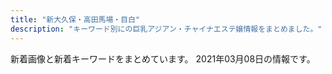 ```yaml
---
title: "新大久保・高田馬場・目白"
description: "キーワード別にの巨乳アジアン・チャイナエステ嬢情報をまとめました。"
---
```


新着画像と新着キーワードをまとめています。
2021年03月08日の情報です。

<DmmAffiliateIns />
<KeywordTable
  shops={
    [
    {
        "url": "https://est-hana.com/",
        "name": "\u82b1",
        "station": "JR\u5927\u4e45\u4fdd\u99c5\u5317\u53e3",
        "keywords": {
            "C": 39,
            "G": 1,
            "E": 3,
            "\u30c0\u30a4\u30ca\u30de\u30a4\u30c8": 1
        },
        "img_links": [
            "https://est-hana.com/img/girl/main/smain197153ce52e0264e81a8a42e5d3c84dd833e.jpg",
            "https://est-hana.com/img/girl/pickup/pickup20180526173711.jpg",
            "https://est-hana.com/img/girl/list/slist19053cc33bb85f739f63e84c2ae2c41c2eb.jpg",
            "https://est-hana.com/img/girl/list/slist193a69a1a063a3159e298d18b691542266d.jpg",
            "https://est-hana.com/img/material/topflashimg1.jpg",
            "https://est-hana.com/img/girl/thumb/smain19725e2ed7efe2de621955e09d12295a13ee.jpg",
            "https://est-hana.com/img/material/top_t3.png",
            "https://est-hana.com/img/material/systme_t1.png",
            "https://est-hana.com/img/girl/thumb/s180_1.jpg",
            "https://est-hana.com/img/girl/thumb/smain110138adcf1cf026681bfa9a408199a21890.jpg",
            "https://est-hana.com/img/material/top_t4.png",
            "https://est-hana.com/img/girl/list/s163_face.jpg",
            "https://est-hana.com/img/camp/camp20210301.png",
            "https://est-hana.com/img/girl/thumb/smain1871110bf62c88dcefca310cdc127f9b11f2.jpg",
            "https://est-hana.com/img/girl/list/slist18449673a0eecbfdaab27d1a016ce6f4281.jpg",
            "https://est-hana.com/img/girl/thumb/smain184149673a0eecbfdaab27d1a016ce6f4281.jpg",
            "https://est-hana.com/img/girl/list/s88_list.jpg",
            "https://est-hana.com/img/girl/list/sface189e9ae2d8752cd8b9474ebd62df9909f9b.jpg",
            "https://est-hana.com/img/girl/thumb/smain193281777917c863b2cd265723b9cb5a3c32.jpg",
            "https://est-hana.com/img/girl/list/s77_list.jpg",
            "https://est-hana.com/img/material/age.png",
            "https://est-hana.com/img/girl/thumb/s77_2.jpg",
            "https://est-hana.com/img/girl/list/slist187110f9d5212fd19d8b8410ec6bff294e6.jpg",
            "https://est-hana.com/img/material/sys_course2_rev2.png",
            "https://est-hana.com/img/girl/thumb/smain83165230fc40840a020ba3ed47600db4b4a.jpg",
            "https://est-hana.com/img/material/massap3.jpg",
            "https://est-hana.com/img/girl/thumb/smain1913da4fa2da2e801312734721e1a44d8e19.jpg",
            "https://est-hana.com/img/girl/list/slist189e9ae2d8752cd8b9474ebd62df9909f9b.jpg",
            "https://est-hana.com/img/material/staff_t1.png",
            "https://est-hana.com/img/girl/thumb/smain1931e3a7504f14e2050f14cb6782d72bb46c.jpg",
            "https://est-hana.com/img/girl/thumb/s86_1.jpg",
            "https://est-hana.com/img/girl/list/slist191ec56c0d5cc68365ea11e2e52a40272d8.jpg",
            "https://est-hana.com/img/girl/list/s86_list.jpg",
            "https://est-hana.com/img/material/gm4_rollout.png",
            "https://est-hana.com/img/girl/pickup/pickup20190118192153.jpg",
            "https://est-hana.com/img/material/massap1.jpg",
            "https://est-hana.com/img/girl/pickup/topgirl20140502225842.png",
            "https://est-hana.com/img/whatnew/20200304.jpg",
            "https://est-hana.com/img/girl/pickup/pickup20141227182613.jpeg",
            "https://est-hana.com/img/girl/list/sface190e7f2a11706f93c08ab1eb76c57c0a501.jpg",
            "https://est-hana.com/img/material/top_t2.png",
            "https://est-hana.com/img/material/photorenew4.jpg",
            "https://est-hana.com/img/girl/list/s163_list.jpg",
            "https://est-hana.com/img/girl/list/sface199a8b144d9cbd006fc9dffdf23ad77de07.jpg",
            "https://est-hana.com/img/material/gm3_rollout.png",
            "https://est-hana.com/img/girl/pickup/pickup20181218104555.jpg",
            "https://est-hana.com/img/girl/list/s180_face.jpg",
            "https://est-hana.com/img/girl/list/slist19753ce52e0264e81a8a42e5d3c84dd833e.jpg",
            "https://est-hana.com/img/girl/pickup/topgirl20180908131653.png",
            "https://est-hana.com/img/girl/thumb/s173_1.jpg",
            "https://est-hana.com/img/girl/main/s173_1.jpg",
            "https://est-hana.com/img/girl/main/smain83165230fc40840a020ba3ed47600db4b4a.jpg",
            "https://est-hana.com/img/girl/thumb/smain18725b09cd881b1f036f9f4970616c10b474.jpg",
            "https://est-hana.com/img/material/staff_t1rev1.png",
            "https://est-hana.com/img/girl/thumb/smain1912da4fa2da2e801312734721e1a44d8e19.jpg",
            "https://est-hana.com/img/material/massap2.jpg",
            "https://est-hana.com/img/girl/pickup/pickup20190528135649.jpg",
            "https://est-hana.com/img/girl/thumb/smain184249673a0eecbfdaab27d1a016ce6f4281.jpg",
            "https://est-hana.com/img/material/photorenew3.jpg",
            "https://est-hana.com/img/material/gm5_rollout.png",
            "https://est-hana.com/img/material/gm1_rollout.png",
            "https://est-hana.com/img/material/sys_course1_rev2.png",
            "https://est-hana.com/img/girl/pickup/pickup20190227121102.jpg",
            "https://est-hana.com/img/material/top_t6.png",
            "https://est-hana.com/img/girl/list/s77_face.jpg",
            "https://est-hana.com/img/material/detailwaku.png",
            "https://est-hana.com/img/material/photorenew2rev1.jpg",
            "https://est-hana.com/img/girl/list/slist199a8b144d9cbd006fc9dffdf23ad77de07.jpg",
            "https://est-hana.com/img/material/massap4.jpg",
            "https://est-hana.com/img/girl/main/smain110138adcf1cf026681bfa9a408199a21890.jpg",
            "https://est-hana.com/img/girl/thumb/smain1891e9ae2d8752cd8b9474ebd62df9909f9b.jpg",
            "https://est-hana.com/img/girl/main/s86_1.jpg",
            "https://est-hana.com/img/girl/pickup/pickup20191208191053.jpg",
            "https://est-hana.com/img/material/line1.png",
            "https://est-hana.com/img/material/gm2_rollout.png",
            "https://est-hana.com/img/girl/thumb/smain83265230fc40840a020ba3ed47600db4b4a.jpg",
            "https://est-hana.com/img/material/infopanel.png",
            "https://est-hana.com/img/material/staffdetail_t1.png",
            "https://est-hana.com/img/girl/main/smain1911ec56c0d5cc68365ea11e2e52a40272d8.jpg",
            "https://est-hana.com/img/material/day.png",
            "https://est-hana.com/img/girl/pickup/pickup20190121202926.jpg",
            "https://est-hana.com/img/girl/list/sface19753ce52e0264e81a8a42e5d3c84dd833e.jpg",
            "https://est-hana.com/img/material/click_tel_btn.png",
            "https://est-hana.com/img/material/massap6.jpg",
            "https://est-hana.com/img/material/systme_t2.png",
            "https://est-hana.com/img/whatnew/20200401min60.jpg",
            "https://est-hana.com/img/girl/list/sface193e3a7504f14e2050f14cb6782d72bb46c.jpg",
            "https://est-hana.com/img/material/massa_t1.png",
            "https://est-hana.com/img/girl/main/smain1871110bf62c88dcefca310cdc127f9b11f2.jpg",
            "https://est-hana.com/img/girl/main/smain1891e9ae2d8752cd8b9474ebd62df9909f9b.jpg",
            "https://est-hana.com/img/girl/list/sface201dc74ab8dea78d771771d5fda7bccc989.jpg",
            "https://est-hana.com/img/girl/pickup/topgirl20190528141109.png",
            "https://est-hana.com/img/material/returnbtn.png",
            "https://est-hana.com/img/material/massap5.jpg",
            "https://est-hana.com/img/material/sframe2014.png",
            "https://est-hana.com/img/material/photorenew5.jpg",
            "https://est-hana.com/img/material/top_twitter.png",
            "https://est-hana.com/img/girl/list/s88_face.jpg",
            "https://est-hana.com/img/girl/list/s180_list.jpg",
            "https://est-hana.com/img/material/sys_etc.png",
            "https://est-hana.com/img/whatnew/20200401_mask.jpg",
            "https://est-hana.com/img/girl/pickup/topgirl20161016054301.png",
            "https://est-hana.com/img/girl/pickup/pickup20180830201105.jpg",
            "https://est-hana.com/img/girl/list/sface110404ef9fc79e2a0a04d64b621c22a0c77.jpg",
            "https://est-hana.com/img/girl/thumb/smain1102404ef9fc79e2a0a04d64b621c22a0c77.jpg",
            "https://est-hana.com/img/material/d8.png",
            "https://est-hana.com/img/girl/list/slist110d5ce8a5906e2cdaf90af47c9395e0dff.jpg",
            "https://est-hana.com/img/girl/thumb/smain1911ec56c0d5cc68365ea11e2e52a40272d8.jpg",
            "https://est-hana.com/img/girl/pickup/topgirl20180308214256.png",
            "https://est-hana.com/img/material/m3.png",
            "https://est-hana.com/img/material/accsess_station.png",
            "https://est-hana.com/img/girl/list/s75_list.jpg",
            "https://est-hana.com/img/girl/thumb/s77_1.jpg",
            "https://est-hana.com/img/girl/main/smain184149673a0eecbfdaab27d1a016ce6f4281.jpg",
            "https://est-hana.com/img/girl/list/slist2012ba9beda1a19f1ba57dcc87485d57321.jpg",
            "https://est-hana.com/img/girl/main/smain1931e3a7504f14e2050f14cb6782d72bb46c.jpg",
            "https://est-hana.com/img/girl/pickup/topgirl20140510202547.png",
            "https://est-hana.com/img/material/hosi5.png",
            "https://est-hana.com/img/material/sys_option.png",
            "https://est-hana.com/img/girl/pickup/pickup20190118192257.jpg",
            "https://est-hana.com/img/girl/main/s75_1.jpg",
            "https://est-hana.com/img/girl/list/sface187386757ea62d773ca58e2457fc23b8e13.jpg",
            "https://est-hana.com/img/girl/main/s180_1.jpg",
            "https://est-hana.com/img/material/sys_course3_rev1.png",
            "https://est-hana.com/img/material/gm6_rollout.png",
            "https://est-hana.com/img/girl/list/s139_list.jpg",
            "https://est-hana.com/img/material/massap7.jpg",
            "https://est-hana.com/img/material/month.png",
            "https://est-hana.com/img/girl/pickup/topgirl20141227182718.png",
            "https://est-hana.com/img/girl/thumb/smain197153ce52e0264e81a8a42e5d3c84dd833e.jpg",
            "https://est-hana.com/img/girl/list/s75_face.jpg",
            "https://est-hana.com/img/material/top_t5.png",
            "https://est-hana.com/img/girl/list/sface8365230fc40840a020ba3ed47600db4b4a.jpg",
            "https://est-hana.com/img/girl/list/sface191ec56c0d5cc68365ea11e2e52a40272d8.jpg",
            "https://est-hana.com/img/material/accsess_picter2.jpg",
            "https://est-hana.com/img/girl/pickup/topgirl20180526173824.png",
            "https://est-hana.com/img/material/w1.png",
            "https://est-hana.com/img/girl/list/s173_list.jpg",
            "https://est-hana.com/img/girl/main/s77_1.jpg",
            "https://est-hana.com/img/girl/list/slist8365230fc40840a020ba3ed47600db4b4a.jpg",
            "https://est-hana.com/img/girl/list/s86_face.jpg",
            "https://est-hana.com/img/girl/list/s139_face.jpg",
            "https://est-hana.com/img/girl/thumb/smain1901e7f2a11706f93c08ab1eb76c57c0a501.jpg",
            "https://est-hana.com/img/material/hosi4.png",
            "https://est-hana.com/img/girl/thumb/s173_2.jpg",
            "https://est-hana.com/img/girl/list/sface18449673a0eecbfdaab27d1a016ce6f4281.jpg",
            "https://est-hana.com/img/girl/thumb/smain1902e7f2a11706f93c08ab1eb76c57c0a501.jpg",
            "https://est-hana.com/img/girl/thumb/s75_1.jpg",
            "https://est-hana.com/img/material/photorenew1.jpg",
            "https://est-hana.com/img/girl/thumb/s77_3.jpg",
            "https://est-hana.com/img/girl/main/smain1901e7f2a11706f93c08ab1eb76c57c0a501.jpg",
            "https://est-hana.com/img/material/top_t2_img_rev2.jpg",
            "https://est-hana.com/img/girl/pickup/pickup20191214162524.jpg",
            "https://est-hana.com/img/girl/list/s173_face.jpg"
        ]
    },
    {
        "img_links": [
            "http://p-aroma.work/images/int1.png",
            "http://p-aroma.work/img/ayaka1.png",
            "http://p-aroma.work/images/s1.png",
            "http://p-aroma.work/staff/kasumi.jpg",
            "http://p-aroma.work/images/6.jpg",
            "http://p-aroma.work/img/kasumi1.png",
            "http://p-aroma.work/images/1.jpg",
            "http://p-aroma.work/img/mayu1.png",
            "http://p-aroma.work/images/s2.jpg",
            "http://p-aroma.work/images/staff_t.png",
            "http://p-aroma.work/images/mobile.jpg",
            "http://p-aroma.work/images/tel.jpg",
            "http://p-aroma.work/staff/rina.jpg",
            "http://p-aroma.work/images/int2.png",
            "http://p-aroma.work/images/s1.jpg",
            "http://p-aroma.work/staff/mayu.jpg",
            "http://p-aroma.work/img/mirai1.png",
            "http://p-aroma.work/images/4.jpg",
            "http://p-aroma.work/staff/mirai.jpg",
            "http://p-aroma.work/images/sys.png",
            "http://p-aroma.work/images/3.jpg",
            "http://p-aroma.work/img/rina1.png",
            "http://p-aroma.work/images/head.jpg",
            "http://p-aroma.work/staff/ayaka.jpg",
            "http://p-aroma.work/images/interior_t.png",
            "http://p-aroma.work/images/news.jpg",
            "http://p-aroma.work/images/2.jpg"
        ],
        "url": "http://p-aroma.work/",
        "name": "\u7652\u3057\u306e\u51fa\u4f1a\u3044",
        "keywords": {},
        "station": "JR\u5927\u4e45\u4fdd\u99c5\u5317\u53e3"
    },
    {
        "img_links": [
            "http://aes-salon.com/scdl/staff/10691.jpg",
            "http://aes-salon.com/scdl/staff/10561.jpg",
            "http://aes-salon.com/scdl/staff/10291mb.jpg",
            "http://aes-salon.com/img/ttl_mobile.jpg",
            "http://aes-salon.com/scdl/staff/10462.jpg",
            "http://aes-salon.com/img/ttl_attbnr.jpg",
            "http://aes-salon.com/scdl/staff/10561mb.jpg",
            "http://aes-salon.com/scdl/staff/10693.jpg",
            "http://aes-salon.com/img/ttl_sister.png",
            "http://aes-salon.com/img/ttl_att.png",
            "http://aes-salon.com/i/files/homeimg.jpg",
            "http://aes-salon.com/scdl/staff/10341mb.jpg",
            "http://aes-salon.com/scdl/staff/10651mb.jpg",
            "http://aes-salon.com/scdl/staff/10651.jpg",
            "http://aes-salon.com/scdl/staff/10691mb.jpg",
            "http://aes-salon.com/scdl/staff/10412.jpg",
            "http://aes-salon.com/scdl/staff/10511mb.jpg",
            "http://aes-salon.com/scdl/staff/10601mb.jpg",
            "http://aes-salon.com/img/access/roaddm.png",
            "http://aes-salon.com/scdl/staff/10671.jpg",
            "http://aes-salon.com/scdl/staff/10641mb.jpg",
            "http://aes-salon.com/scdl/staff/10571mb.jpg",
            "http://aes-salon.com/scdl/staff/10671mb.jpg",
            "http://aes-salon.com/scdl/staff/10083.jpg",
            "http://aes-salon.com/scdl/staff/10091mb.jpg",
            "http://aes-salon.com/scdl/staff/10351.jpg",
            "http://aes-salon.com/scdl/staff/10441.jpg",
            "http://aes-salon.com/scdl/staff/10341.jpg",
            "http://aes-salon.com/scdl/staff/10441mb.jpg",
            "http://aes-salon.com/img/access/road4.jpg",
            "http://aes-salon.com/scdl/staff/10411mb.jpg",
            "http://aes-salon.com/scdl/staff/10631mb.jpg",
            "http://aes-salon.com/scdl/staff/10291.jpg",
            "http://aes-salon.com/scdl/staff/10351mb.jpg",
            "http://aes-salon.com/scdl/staff/10641.jpg",
            "http://aes-salon.com/scdl/staff/10571.jpg",
            "http://aes-salon.com/scdl/staff/10471.jpg",
            "http://aes-salon.com/scdl/staff/10511.jpg",
            "http://aes-salon.com/scdl/staff/10091.jpg",
            "http://aes-salon.com/scdl/staff/10501mb.jpg",
            "http://aes-salon.com/scdl/staff/10081.jpg",
            "http://aes-salon.com/scdl/staff/10601.jpg",
            "http://aes-salon.com/img/system/campaign.jpg",
            "http://aes-salon.com/scdl/staff/10602.jpg",
            "http://aes-salon.com/scdl/staff/10621mb.jpg",
            "http://aes-salon.com/pic/head.jpg",
            "http://aes-salon.com/scdl/staff/10092.jpg",
            "http://aes-salon.com/scdl/staff/10694.jpg",
            "http://aes-salon.com/scdl/staff/10501.jpg",
            "http://aes-salon.com/scdl/staff/10471mb.jpg",
            "http://aes-salon.com/scdl/staff/10681mb.jpg",
            "http://aes-salon.com/img/ttl_bekan.jpg",
            "http://aes-salon.com/scdl/staff/10621.jpg",
            "http://aes-salon.com/scdl/staff/10122.jpg",
            "http://aes-salon.com/scdl/staff/10461.jpg",
            "http://aes-salon.com/scdl/staff/10591mb.jpg",
            "http://aes-salon.com/scdl/staff/10411.jpg",
            "http://aes-salon.com/scdl/staff/10082.jpg",
            "http://aes-salon.com/img/access/road2.jpg",
            "http://aes-salon.com/img/access/road1.jpg",
            "http://aes-salon.com/scdl/staff/10342.jpg",
            "http://aes-salon.com/scdl/staff/10472.jpg",
            "http://aes-salon.com/scdl/staff/10661.jpg",
            "http://aes-salon.com/scdl/staff/10502.jpg",
            "http://aes-salon.com/scdl/staff/10592.jpg",
            "http://aes-salon.com/scdl/staff/10692.jpg",
            "http://aes-salon.com/scdl/staff/10292.jpg",
            "http://aes-salon.com/img/access/road3.jpg",
            "http://aes-salon.com/scdl/staff/10461mb.jpg",
            "http://aes-salon.com/scdl/staff/10661mb.jpg",
            "http://aes-salon.com/img/ttl_nouka.jpg",
            "http://aes-salon.com/scdl/staff/10563.jpg",
            "http://aes-salon.com/scdl/staff/10121.jpg",
            "http://aes-salon.com/scdl/staff/10631.jpg",
            "http://aes-salon.com/pic/top1.jpg",
            "http://aes-salon.com/scdl/staff/10591.jpg",
            "http://aes-salon.com/scdl/staff/10681.jpg",
            "http://aes-salon.com/scdl/staff/10081mb.jpg",
            "http://aes-salon.com/pic/top2.jpg",
            "http://aes-salon.com/scdl/staff/10562.jpg",
            "http://aes-salon.com/img/ttl_staff.png",
            "http://aes-salon.com/scdl/staff/10121mb.jpg"
        ],
        "keywords": {
            "C": 35
        },
        "station": "JR\u5927\u4e45\u4fdd\u99c5\u5317\u53e3",
        "url": "http://aes-salon.com/",
        "name": "Lovely Heart"
    },
    {
        "station": "JR\u9ad8\u7530\u99ac\u5834\u99c5\u65e9\u7a32\u7530\u53e3",
        "url": "http://www.y-rlx.site/",
        "img_links": [
            "http://www.y-rlx.site/images/card.jpg",
            "http://y-rlx.site/images/index_07.jpg",
            "http://www.y-rlx.site/images/upload/thumb/2c7fdde9ad97892b.jpg",
            "http://www.y-rlx.site/images/upload/thumb/e0a26e58e17a1416.jpg",
            "http://www.y-rlx.site/images/index_01.jpg",
            "http://www.y-rlx.site/images/index_02.jpg",
            "http://www.y-rlx.site/images/rec.jpg",
            "http://www.y-rlx.site/girl/02.jpg",
            "http://www.y-rlx.site/images/index_13.jpg",
            "http://www.y-rlx.site/images/index_10.jpg",
            "http://www.y-rlx.site/images/index_05.jpg",
            "http://www.y-rlx.site/images/upload/thumb/aca6a86f5cace319.jpg",
            "http://www.y-rlx.site/images/index_07.jpg",
            "http://www.y-rlx.site/images/staff_09.jpg",
            "http://www.y-rlx.site/images/upload/thumb/54a95ee3ee096a35.jpg",
            "http://www.y-rlx.site/images/index_04.jpg",
            "http://www.y-rlx.site/images/index_20.jpg",
            "http://www.y-rlx.site/images/index_19.jpg",
            "http://www.y-rlx.site/images/index_15.jpg",
            "http://www.y-rlx.site/images/rec_09.jpg",
            "http://www.y-rlx.site/images/index_06.jpg",
            "http://www.y-rlx.site/girl/03.jpg",
            "http://www.y-rlx.site/images/index_18.jpg",
            "http://www.y-rlx.site/images/upload/thumb/e47d8394208727d5.jpg",
            "http://www.y-rlx.site/images/upload/thumb/70a5f13cd0d1ff92.jpg",
            "http://www.y-rlx.site/images/index_11.jpg",
            "http://www.y-rlx.site/images/index_03.jpg",
            "http://www.y-rlx.site/images/info.jpg",
            "http://www.y-rlx.site/images/index_09.jpg",
            "http://www.y-rlx.site/images/index_08.jpg",
            "http://www.y-rlx.site/images/upload/thumb/ed8b0cbb7323414a.jpg",
            "http://y-rlx.site/images/index_04.jpg",
            "http://www.y-rlx.site/girl/04.jpg",
            "http://www.y-rlx.site/girl/05.jpg",
            "http://www.y-rlx.site/images/info_09.jpg",
            "http://www.y-rlx.site/images/upload/thumb/c69d7050fbdbb36f.jpg",
            "http://www.y-rlx.site/girl/01.jpg"
        ],
        "name": "\u60a0\u30a8\u30b9\u30c6",
        "keywords": {
            "87": 4,
            "D": 1,
            "C": 5,
            "89": 1,
            "88": 1
        }
    },
    {
        "station": "JR\u65b0\u5927\u4e45\u4fdd\u99c5",
        "img_links": [
            "http://familiar.tyo.cm/photos/sites/37/2019/03/2019032406115311.jpg",
            "http://familiar.tyo.cm/photos/sites/37/2019/06/2019060406241084.jpg",
            "http://familiar.tyo.cm/photos/sites/37/2018/12/2018121903013346.jpg",
            "http://familiar.tyo.cm/images/s_staff.jpg",
            "http://familiar.tyo.cm/photos/sites/37/2019/03/2019032406115491.jpg",
            "http://familiar.tyo.cm/images/tel.png",
            "http://familiar.tyo.cm/photos/sites/37/2019/12/2019120502265383.jpg",
            "http://familiar.tyo.cm/photos/sites/37/2019/03/2019032406115312.jpg",
            "http://familiar.tyo.cm/photos/sites/37/2019/11/2019112902341792.jpg",
            "http://familiar.tyo.cm/photos/sites/37/2019/03/2019032406115451.jpg",
            "http://familiar.tyo.cm/photos/sites/37/2019/12/2019120401354980.jpg",
            "http://familiar.tyo.cm/images/mobile.jpg",
            "http://familiar.tyo.cm/photos/sites/37/2019/06/2019061502562798.jpg",
            "http://familiar.tyo.cm/images/top.png",
            "http://familiar.tyo.cm/photos/sites/37/2019/12/2019120401355046.jpg",
            "http://familiar.tyo.cm/photos/sites/37/2019/06/2019060406161857.jpg",
            "http://familiar.tyo.cm/photos/sites/37/2019/11/2019112002511160.jpg",
            "http://familiar.tyo.cm/photos/sites/37/2019/12/2019120401354873.jpg",
            "http://familiar.tyo.cm/photos/sites/37/2019/10/2019102502193551.jpg",
            "http://familiar.tyo.cm/images/s_link.jpg",
            "http://familiar.tyo.cm/photos/sites/37/2019/10/2019102502193826.jpg",
            "http://familiar.tyo.cm/photos/sites/37/2019/06/2019061502562745.jpg",
            "http://familiar.tyo.cm/photos/sites/37/2019/06/201906040617136.jpg",
            "http://familiar.tyo.cm/photos/sites/37/2019/03/2019032406115440.jpg",
            "http://familiar.tyo.cm/photos/sites/37/2019/06/2019062210030384.jpg",
            "http://familiar.tyo.cm/photos/sites/37/2019/03/2019032406115446.jpg",
            "http://familiar.tyo.cm/photos/sites/37/2019/11/2019110802115992.jpg",
            "http://familiar.tyo.cm/photos/sites/37/2019/06/2019061502562797.jpg",
            "http://familiar.tyo.cm/photos/sites/37/2019/12/2019120502264671.jpg",
            "http://familiar.tyo.cm/photos/sites/37/2019/09/2019090503385014.jpg",
            "http://familiar.tyo.cm/photos/sites/37/2019/10/2019100304481325.jpg",
            "http://familiar.tyo.cm/images/s_news.jpg",
            "http://familiar.tyo.cm/photos/sites/37/2019/03/2019032406115598.jpg",
            "http://familiar.tyo.cm/photos/sites/37/2019/12/201912130833132.jpg",
            "http://familiar.tyo.cm/images/1.png",
            "http://familiar.tyo.cm/photos/sites/37/2019/03/2019031806471671.jpg",
            "http://familiar.tyo.cm/photos/sites/37/2019/09/201909270657496.jpg",
            "http://familiar.tyo.cm/photos/sites/37/2019/10/2019102408541458.jpg",
            "http://familiar.tyo.cm/photos/sites/37/2018/12/2018121903022968.jpg"
        ],
        "url": "http://familiar.tyo.cm/",
        "keywords": {
            "83": 9,
            "D": 182,
            "85": 18,
            "C": 2,
            "87": 72,
            "E": 36,
            "86": 94,
            "88": 27
        },
        "name": "Familiar\u30fb\u30d5\u30a1\u30df\u30ea\u30fc\u30a2"
    },
    {
        "img_links": [
            "http://www.enchuen.com/images/btn_gnavi06_no.png",
            "http://www.enchuen.com/images/therapist_yume.jpg",
            "http://www.enchuen.com/images/img_slider03.png",
            "http://www.enchuen.com/images/therapist_noa.jpg",
            "http://www.enchuen.com/images/top_slider2.jpg",
            "http://www.enchuen.com/images/a_qa.png",
            "http://www.enchuen.com/images/img_service06.png",
            "http://www.enchuen.com/images/img_service03.png",
            "http://www.enchuen.com/images/h2_instagam.png",
            "http://www.enchuen.com/images/h2_qa.png",
            "http://www.enchuen.com/images/mail_header.png",
            "http://www.enchuen.com/images/interior04.jpg",
            "http://www.enchuen.com/images/mess_footer.png",
            "http://www.enchuen.com/images/pickmessage01.png",
            "http://www.enchuen.com/images/top_slider6.jpg",
            "http://www.enchuen.com/images/therapist_yona_s.jpg",
            "http://www.enchuen.com/images/btn_gnavi04_no.png",
            "http://www.enchuen.com/images/btn_gnavi03_no.png",
            "http://www.enchuen.com/images/img_aromaoil.png",
            "http://www.enchuen.com/images/therapist_kaori_s.jpg",
            "http://www.enchuen.com/images/tw_footer.png",
            "http://www.enchuen.com/images/btn_gnavi02_no.png",
            "http://www.enchuen.com/images/therapist_yume_s.jpg",
            "http://www.enchuen.com/images/top_slider5.jpg",
            "http://www.enchuen.com/images/ins_header.png",
            "http://www.enchuen.com/images/therapist_kaori.jpg",
            "http://www.enchuen.com/images/h2_twitter.png",
            "http://www.enchuen.com/images/top_slider3.jpg",
            "http://www.enchuen.com/images/h2_alltherapist.png",
            "http://www.enchuen.com/images/btn_gnavi01_no.png",
            "http://www.enchuen.com/images/h2_servicecontents.png",
            "http://www.enchuen.com/images/interior03_s.jpg",
            "http://www.enchuen.com/images/img_service02.png",
            "http://www.enchuen.com/images/img_comimgsoon.jpg",
            "http://www.enchuen.com/images/h2_linkban.png",
            "http://www.enchuen.com/images/img_service07.png",
            "http://www.enchuen.com/images/interior02_s.jpg",
            "http://www.enchuen.com/images/therapist_noa_s.jpg",
            "http://www.enchuen.com/images/img_service04.png",
            "http://www.enchuen.com/images/interior01.jpg",
            "http://www.enchuen.com/images/tw_header.png",
            "http://www.enchuen.com/images/h2_alliancegide2.png",
            "http://www.enchuen.com/images/icon_chi.png",
            "http://www.enchuen.com/images/tel_header.png",
            "http://www.enchuen.com/images/top_slider1.jpg",
            "http://www.enchuen.com/images/h2_alliancegide.png",
            "http://www.enchuen.com/images/interior02.jpg",
            "http://www.enchuen.com/images/btn_gnavi05_no.png",
            "http://www.enchuen.com/images/ins_footer.png",
            "http://www.enchuen.com/images/img_service05.png",
            "http://www.enchuen.com/images/h2_information.png",
            "http://www.enchuen.com/images/img_slider01.png",
            "http://www.enchuen.com/images/img_service01.png",
            "http://www.enchuen.com/images/top_slider4.jpg",
            "http://www.enchuen.com/images/h2_contact.png",
            "http://www.enchuen.com/images/ban-tel.png",
            "http://www.enchuen.com/images/therapist_yona.jpg",
            "http://www.enchuen.com/images/interior03.jpg",
            "http://www.enchuen.com/images/interior04_s.jpg",
            "http://www.enchuen.com/images/pagetop.png",
            "http://www.enchuen.com/images/h2_link01.png",
            "http://www.enchuen.com/images/icon_eng.png",
            "http://www.enchuen.com/images/interior01_s.jpg",
            "http://www.enchuen.com/images/q_qa.png",
            "http://www.enchuen.com/images/img_slider02.png"
        ],
        "name": "\u7e01\u4e2d\u7e01\uff5e\u3048\u3093\u3061\u3085\u3046\u3048\u3093\uff5e",
        "url": "http://www.enchuen.com/",
        "station": "JR\u65b0\u5927\u4e45\u4fdd\u99c5",
        "keywords": {
            "C": 4
        }
    },
    {
        "name": "Angel",
        "img_links": [
            "https://angel.abnavi.info/images/nbj3.jpg",
            "https://angel.abnavi.info/photos/sites/7/2020/07/2020073005202048.jpg",
            "https://angel.abnavi.info/images/s_news.png",
            "https://angel.abnavi.info/photos/sites/7/2020/07/2020073006120917.jpg",
            "https://angel.abnavi.info/images/room1.jpg",
            "https://angel.abnavi.info/images/room2.jpg",
            "https://angel.abnavi.info/photos/sites/7/2020/10/2020101305350920.jpg",
            "https://angel.abnavi.info/photos/sites/7/2020/09/2020092301333424.jpg",
            "https://angel.abnavi.info/images/nbj1.jpg",
            "https://angel.abnavi.info/photos/sites/7/2020/07/2020073005201940.jpg",
            "https://angel.abnavi.info/images/s_staff.jpg",
            "https://angel.abnavi.info/images/news_bj3.jpg",
            "https://angel.abnavi.info/photos/sites/7/2020/11/2020110606371089.jpg",
            "https://angel.abnavi.info/images/room4.jpg",
            "https://angel.abnavi.info/images/end.png",
            "https://angel.abnavi.info/images/top.jpg",
            "https://angel.abnavi.info/images/room3.jpg"
        ],
        "keywords": {
            "86": 4,
            "C": 14,
            "D": 5,
            "85": 1,
            "87": 1
        },
        "url": "https://angel.abnavi.info/",
        "station": "JR\u9ad8\u7530\u99ac\u5834\u99c5"
    },
    {
        "url": "http://www.e-candy.work/",
        "station": "\u65b0\u5927\u4e45\u4fdd\u99c5",
        "keywords": {},
        "name": "Lui\uff5e\u30eb\u30a4\uff5e",
        "img_links": [
            "http://www.e-candy.work/images/mobile.jpg",
            "http://www.e-candy.work/img/ai1.jpg",
            "http://www.e-candy.work/images/6.jpg",
            "http://www.e-candy.work/img/miki1.jpg",
            "http://www.e-candy.work/images/sys3.png",
            "http://www.e-candy.work/images/8.jpg",
            "http://www.e-candy.work/images/3.jpg",
            "http://www.e-candy.work/img/rina1.jpg",
            "http://www.e-candy.work/img/haruka1.jpg",
            "http://www.e-candy.work/images/5.jpg",
            "http://www.e-candy.work/images/int2.png",
            "http://www.e-candy.work/images/newface.png",
            "http://www.e-candy.work/images/head.jpg",
            "http://www.e-candy.work/images/int1.png",
            "http://www.e-candy.work/images/s1.png",
            "http://www.e-candy.work/images/tel.jpg",
            "http://www.e-candy.work/images/interior_t.png",
            "http://www.e-candy.work/images/news.jpg",
            "http://www.e-candy.work/images/sys2.jpg",
            "http://www.e-candy.work/images/1.jpg",
            "http://www.e-candy.work/images/sys1.jpg",
            "http://www.e-candy.work/images/info.png",
            "http://www.e-candy.work/img/yui1.jpg",
            "http://www.e-candy.work/img/aya1.jpg",
            "http://www.e-candy.work/images/staff_t.png",
            "http://www.e-candy.work/img/nana1.jpg",
            "http://www.e-candy.work/images/7.jpg",
            "http://www.e-candy.work/images/4.jpg"
        ]
    },
    {
        "name": "COCORO",
        "img_links": [
            "https://www.cocoro556.in/img/material/top_t4.png",
            "https://www.cocoro556.in/img/material/gm4_rollout.png",
            "https://www.cocoro556.in/img/material/leftinfo.png",
            "https://www.cocoro556.in/img/material/gm5_rollover.png",
            "https://www.cocoro556.in/img/girl/thumb/smain1462f806d031a1244ccfaa8b4d307f6ef6d7.jpg",
            "https://www.cocoro556.in/img/material/p6_t3_subt1.png",
            "https://www.cocoro556.in/img/material/p2_t2_sub_m1_2.png",
            "https://www.cocoro556.in/img/material/p2_t2_subt4.png",
            "https://www.cocoro556.in/img/material/gm3_rollout.png",
            "https://www.cocoro556.in/img/material/p6_t2_subt1.png",
            "https://www.cocoro556.in/img/material/pd_st1.png",
            "https://www.cocoro556.in/img/material/pd_st2.png",
            "https://www.cocoro556.in/img/girl/thumb/smain1542a1f8e548a2959236fdd0e7abcde80ac7.jpg",
            "https://www.cocoro556.in/img/girl/list/slist16322954962968a79edd4eae79b844b9988.jpg",
            "https://www.cocoro556.in/img/girl/list/slist154a1f8e548a2959236fdd0e7abcde80ac7.jpg",
            "https://www.cocoro556.in/img/material/p2_t2_subt1.png",
            "https://www.cocoro556.in/img/material/p2_t2_sub_m1_1.png",
            "https://www.cocoro556.in/img/girl/list/slist16435ee9e4407f412c3d2708030a189f1c0.jpg",
            "https://www.cocoro556.in/img/girl/thumb/smain1543ab2e0ee9f9fde8103e9fe80e33b07761.jpg",
            "https://www.cocoro556.in/img/material/gm6_rollover.png",
            "https://www.cocoro556.in/img/girl/thumb/smain1491773ceed1a7cd35919e9c6866285fb943.jpg",
            "https://www.cocoro556.in/img/material/photost2rev1.png",
            "https://www.cocoro556.in/img/girl/thumb/smain126332fd72809eba38056753c1720b05d8d5.jpg",
            "https://www.cocoro556.in/img/material/photost5.png",
            "https://www.cocoro556.in/img/girl/main/smain1491773ceed1a7cd35919e9c6866285fb943.jpg",
            "https://www.cocoro556.in/img/girl/thumb/smain126242f85375ac3eb532582567360874d2d6.jpg",
            "https://www.cocoro556.in/img/material/noimg_m.jpg",
            "https://www.cocoro556.in/img/girl/thumb/smain1423ae12bc52cc115b3190fbe6a84a8ffa74.jpg",
            "https://www.cocoro556.in/img/material/p2_t2_sub_m1_3.png",
            "https://www.cocoro556.in/img/girl/main/smain163122954962968a79edd4eae79b844b9988.jpg",
            "https://www.cocoro556.in/img/material/gm1_rollover.png",
            "https://www.cocoro556.in/img/material/photost3rev1.png",
            "https://www.cocoro556.in/img/material/pd_st3.png",
            "https://www.cocoro556.in/img/material/p2_t2_subt3.png",
            "https://www.cocoro556.in/img/girl/thumb/smain1441346e3df3ff1cef1386c89c6ba9e9f72e.jpg",
            "https://www.cocoro556.in/img/material/p2_t2_subt4_m1.png",
            "https://www.cocoro556.in/img/material/p2_t2_subt5_m1.png",
            "https://www.cocoro556.in/img/material/noimg_s.jpg",
            "https://www.cocoro556.in/img/girl/thumb/smain1442346e3df3ff1cef1386c89c6ba9e9f72e.jpg",
            "https://www.cocoro556.in/img/material/photost4rev1.png",
            "https://www.cocoro556.in/img/girl/main/smain1441346e3df3ff1cef1386c89c6ba9e9f72e.jpg",
            "https://www.cocoro556.in/img/girl/main/smain1541a1f8e548a2959236fdd0e7abcde80ac7.jpg",
            "https://www.cocoro556.in/img/material/photost1.png",
            "https://www.cocoro556.in/img/material/pageheaderimg2.jpg",
            "https://www.cocoro556.in/img/girl/thumb/smain14922dea5bdda380e76839c012ab24bd9f82.jpg",
            "https://www.cocoro556.in/img/girl/thumb/smain14634879628e490d1ecf1cd7a9d727569f95.jpg",
            "https://www.cocoro556.in/img/material/age_rollout.png",
            "https://www.cocoro556.in/img/material/p2_t2_subt5.png",
            "https://www.cocoro556.in/img/material/top_t3_subt1.png",
            "https://www.cocoro556.in/img/girl/list/slist142b75436b0012f83588e08b8d8eb48c8c2.jpg",
            "https://www.cocoro556.in/img/material/p2_t2_subt5_m2.png",
            "https://www.cocoro556.in/img/material/pd_number.png",
            "https://www.cocoro556.in/img/material/pageheaderimg3.jpg",
            "https://www.cocoro556.in/img/material/p3_1_t1.png",
            "https://www.cocoro556.in/img/material/gm1_rollout.png",
            "https://www.cocoro556.in/img/material/p6_t3.png",
            "https://www.cocoro556.in/img/girl/thumb/smain164135ee9e4407f412c3d2708030a189f1c0.jpg",
            "https://www.cocoro556.in/img/material/top_t3_imgrev1.jpg",
            "https://www.cocoro556.in/img/material/gm2_rollover.png",
            "https://www.cocoro556.in/img/girl/list/slist146f806d031a1244ccfaa8b4d307f6ef6d7.jpg",
            "https://www.cocoro556.in/img/girl/thumb/smain1421b75436b0012f83588e08b8d8eb48c8c2.jpg",
            "https://www.cocoro556.in/img/girl/list/slist144346e3df3ff1cef1386c89c6ba9e9f72e.jpg",
            "https://www.cocoro556.in/img/girl/thumb/smain163122954962968a79edd4eae79b844b9988.jpg",
            "https://www.cocoro556.in/img/camp/camp20200426sub.jpg",
            "https://www.cocoro556.in/img/material/top_t2.png",
            "https://www.cocoro556.in/img/material/gm6_rollout.png",
            "https://www.cocoro556.in/img/girl/main/smain126142f85375ac3eb532582567360874d2d6.jpg",
            "https://www.cocoro556.in/img/girl/list/slist12642f85375ac3eb532582567360874d2d6.jpg",
            "https://www.cocoro556.in/img/girl/thumb/smain1493773ceed1a7cd35919e9c6866285fb943.jpg",
            "https://www.cocoro556.in/img/material/p2_t2_subt2.png",
            "https://www.cocoro556.in/img/girl/thumb/smain1443346e3df3ff1cef1386c89c6ba9e9f72e.jpg",
            "https://www.cocoro556.in/img/material/gm5_rollout.png",
            "https://www.cocoro556.in/img/girl/thumb/smain126142f85375ac3eb532582567360874d2d6.jpg",
            "https://www.cocoro556.in/img/girl/main/smain1421b75436b0012f83588e08b8d8eb48c8c2.jpg",
            "https://www.cocoro556.in/img/material/top_t1.png",
            "https://www.cocoro556.in/img/material/ftel.png",
            "https://www.cocoro556.in/img/girl/main/smain164135ee9e4407f412c3d2708030a189f1c0.jpg",
            "https://www.cocoro556.in/img/material/p6_t2.png",
            "https://www.cocoro556.in/img/material/pageheaderimg1.jpg",
            "https://www.cocoro556.in/img/girl/thumb/smain1461f806d031a1244ccfaa8b4d307f6ef6d7.jpg",
            "https://www.cocoro556.in/img/material/accminimgrev1.jpg",
            "https://www.cocoro556.in/img/camp/camp20210301.jpg",
            "https://www.cocoro556.in/img/material/mobilesite.png",
            "https://www.cocoro556.in/img/girl/main/smain1461f806d031a1244ccfaa8b4d307f6ef6d7.jpg",
            "https://www.cocoro556.in/img/material/p2_t2.png",
            "https://www.cocoro556.in/img/girl/list/slist149773ceed1a7cd35919e9c6866285fb943.jpg",
            "https://www.cocoro556.in/img/material/gm2_rollout.png",
            "https://www.cocoro556.in/img/material/photost6.png",
            "https://www.cocoro556.in/img/material/pageheaderimg4.jpg",
            "https://www.cocoro556.in/img/material/p3_t1.png",
            "https://www.cocoro556.in/img/material/top_t3.png",
            "https://www.cocoro556.in/img/material/photost7.png",
            "https://www.cocoro556.in/img/material/noimg_b.jpg",
            "https://www.cocoro556.in/img/girl/thumb/smain1541a1f8e548a2959236fdd0e7abcde80ac7.jpg",
            "https://www.cocoro556.in/img/material/gm3_rollover.png",
            "https://www.cocoro556.in/img/material/p6_t1.png",
            "https://www.cocoro556.in/img/girl/thumb/smain1422b75436b0012f83588e08b8d8eb48c8c2.jpg",
            "https://www.cocoro556.in/img/material/p5_t1.png"
        ],
        "url": "https://www.cocoro556.in/",
        "keywords": {
            "C": 21,
            "E": 1
        },
        "station": "JR\u5927\u4e45\u4fdd\u99c5\u5317\u53e3"
    },
    {
        "img_links": [
            "http://esthe.top/images/demo/slider/tooltips/slide5.png",
            "http://esthe.top/images/an_1_06.jpg",
            "http://esthe.top/images/staff_images/staff_04b.jpg",
            "http://esthe.top/images/Bottom_02.jpg",
            "http://esthe.top/images/staff_images/staff_01a.jpg",
            "http://esthe.top/images/demo/slider/images/slide4.png",
            "http://esthe.top/images/an_2_02.jpg",
            "http://esthe.top/images/room_images/index-02.jpg",
            "http://esthe.top/images/acs_ima/access-03.jpg",
            "http://esthe.top/images/demo/slider/tooltips/slide3.png",
            "http://esthe.top/images/QRcode.jpg",
            "http://esthe.top/images/room_images/gallery-04.jpg",
            "http://esthe.top/images/staff_images/staff_07a.jpg",
            "http://esthe.top/images/an_1_04.jpg",
            "http://esthe.top/images/staff_images/staff_01b.jpg",
            "http://esthe.top/images/demo/slider/tooltips/slide4.png",
            "http://esthe.top/images/staff_images/staff_04a.jpg",
            "http://esthe.top/images/demo/slider/images/slide1.png",
            "http://esthe.top/images/staff_images/staff_09a.jpg",
            "http://esthe.top/images/an_2_04.jpg",
            "http://esthe.top/images/acs_ima/access-01.jpg",
            "http://esthe.top/images/acs_ima/access-02.jpg",
            "http://esthe.top/images/staff_images/staff_09b.jpg",
            "http://esthe.top/images/an_2_06.jpg",
            "http://esthe.top/images/demo/slider/tooltips/slide2.png",
            "http://esthe.top/images/room_images/index-01.jpg",
            "http://esthe.top/images/an_1_07.jpg",
            "http://esthe.top/images/an_2_03.jpg",
            "http://esthe.top/images/staff_images/staff_010b.jpg",
            "http://esthe.top/images/room_images/gallery-02.jpg",
            "http://esthe.top/images/room_images/gallery-03.jpg",
            "http://esthe.top/images/demo/slider/tooltips/slide1.png",
            "http://esthe.top/images/an_1_03.jpg",
            "http://esthe.top/images/acs_ima/access-04.jpg",
            "http://esthe.top/images/room_images/gallery-01.jpg",
            "http://esthe.top/images/room_images/gallery-06.jpg",
            "http://esthe.top/images/demo/slider/images/slide2.png",
            "http://esthe.top/images/an_2_05.jpg",
            "http://esthe.top/images/staff_images/staff_010a.jpg",
            "http://esthe.top/images/demo/slider/images/slide5.png",
            "http://esthe.top/images/staff_images/staff_07b.jpg",
            "http://esthe.top/images/demo/slider/images/slide3.png",
            "http://esthe.top/images/an_1_02.jpg",
            "http://esthe.top/images/room_images/gallery-05.jpg",
            "http://esthe.top/images/an_1_05.jpg",
            "http://esthe.top/images/an_2_07.jpg",
            "http://esthe.top/images/Bottom_01.jpg"
        ],
        "name": "RAN\uff5e\u30e9\u30f3\uff5e",
        "station": "JR\u9ad8\u7530\u99ac\u5834\u99c5\u6771\u53e3",
        "url": "http://esthe.top/",
        "keywords": {}
    },
    {
        "url": "http://www.aromaonly1.com/",
        "name": "NEW ONLY ONE",
        "img_links": [
            "http://www.aromaonly1.com/images/fanhui.png",
            "http://www.aromaonly1.com/uploads/c24b4a66b959c50d941c227e2167e47a.jpg",
            "http://www.aromaonly1.com/images/index_11.jpg",
            "http://www.aromaonly1.com/images/index_14.jpg",
            "http://www.aromaonly1.com/images/index_15.jpg",
            "http://www.aromaonly1.com/images/index_01.jpg",
            "http://www.aromaonly1.com/images/index_21.jpg",
            "http://www.aromaonly1.com/uploads/39a20c0f1405de5aa73fad53492e41be.jpg",
            "http://www.aromaonly1.com/images/index_06.jpg",
            "http://www.aromaonly1.com/images/index_16.jpg",
            "http://www.aromaonly1.com/uploads/8e9e8b4d89b256773f17dff61368328c.jpg",
            "http://www.aromaonly1.com/uploads/0d74a4af5e268e3562daa56048c13906.jpg",
            "http://www.aromaonly1.com/images/link_10.jpg",
            "http://www.aromaonly1.com/images/index_17.jpg",
            "http://www.aromaonly1.com/images/index_20.jpg",
            "http://www.aromaonly1.com/images/aromaonly1_468x60.png",
            "http://www.aromaonly1.com/my_work/images/pic1.png",
            "http://www.aromaonly1.com/uploads/015cba9c432d730d26583fe998534fa6.jpg",
            "http://www.aromaonly1.com/images/service_10.jpg",
            "http://www.aromaonly1.com/uploads/ac75f516de3602f2ed5de1d9e2383a35.jpg",
            "http://www.aromaonly1.com/uploads/2f5941103973429d3981087968a845a3.jpg",
            "http://www.aromaonly1.com/images/index_19.jpg",
            "http://www.aromaonly1.com/images/index_02.jpg",
            "http://www.aromaonly1.com/uploads/56e94a67d1aa4ea89d5f2064a387ab96.jpg",
            "http://www.aromaonly1.com/images/index_03.jpg",
            "http://www.aromaonly1.com/images/index_18.jpg",
            "http://www.aromaonly1.com/images/service_11.jpg",
            "http://www.aromaonly1.com/uploads/3e6ede4dd71b9611bfc0fc01fff82057.jpg",
            "http://www.aromaonly1.com/images/index_04.jpg",
            "http://www.aromaonly1.com/images/index_12.jpg",
            "http://www.aromaonly1.com/images/index_08.jpg",
            "http://www.aromaonly1.com/images/index_05.jpg",
            "http://www.aromaonly1.com/images/index_07.jpg",
            "http://www.aromaonly1.com/uploads/5f4083d49285cbe64774b1bd70e86150.jpg",
            "http://www.aromaonly1.com/uploads/18799c1985ca7d1cd026808323ec51c2.jpg",
            "http://www.aromaonly1.com/uploads/b43afdf6c0db7020b472f89b05664984.jpg",
            "http://www.aromaonly1.com/images/interior_10.jpg",
            "http://www.aromaonly1.com/uploads/66dc68de1f9c001b6f15d52303314efc.jpg",
            "http://www.aromaonly1.com/images/girls_10.jpg",
            "http://www.aromaonly1.com/uploads/e01fa669285bc99ba782abfd90a08bb2.jpg"
        ],
        "station": "JR\u9ad8\u7530\u99ac\u5834\u99c5",
        "keywords": {
            "88": 3,
            "86": 4,
            "E": 2,
            "D": 2,
            "C": 3
        }
    },
    {
        "url": "http://milk.tyo.cm/",
        "img_links": [
            "http://milk.tyo.cm/images/tit_service.png",
            "http://milk.tyo.cm/photos/sites/72/2021/03/2021030201303372.jpg",
            "http://milk.tyo.cm/images/link_nav03.png",
            "http://milk.tyo.cm/photos/sites/72/2021/01/2021012610102711.jpg",
            "http://milk.tyo.cm/images/link_nav04.png",
            "http://milk.tyo.cm/images/room4_l.jpg",
            "http://milk.tyo.cm/images/sp_tit_pick.png",
            "http://milk.tyo.cm/images/link_nav01.png",
            "http://milk.tyo.cm/images/link_nav02.png",
            "http://milk.tyo.cm/photos/sites/72/2021/02/202102100345053.jpg",
            "http://milk.tyo.cm/images/top.png",
            "http://milk.tyo.cm/images/sp_nav03.png",
            "http://milk.tyo.cm/images/re.png",
            "http://milk.tyo.cm/images/com_tel.png",
            "http://milk.tyo.cm/images/tit_staff.png",
            "http://milk.tyo.cm/photos/sites/72/2021/02/2021021003450576.jpg",
            "http://milk.tyo.cm/photos/sites/72/2020/06/2020061206444417.jpg",
            "http://milk.tyo.cm/images/blog.jpg",
            "http://milk.tyo.cm/images/img_service03.jpg",
            "http://milk.tyo.cm/photos/sites/72/2021/02/202102240112042.jpg",
            "http://milk.tyo.cm/images/room3_l.jpg",
            "http://milk.tyo.cm/images/img_service01.jpg",
            "http://milk.tyo.cm/images/room1_l.jpg",
            "http://milk.tyo.cm/images/img_service04.jpg",
            "http://milk.tyo.cm/images/sp_nav01.png",
            "http://milk.tyo.cm/photos/sites/72/2020/06/2020061206443832.jpg",
            "http://milk.tyo.cm/images/koko_234x60.png",
            "http://milk.tyo.cm/images/link_nav05.png",
            "http://milk.tyo.cm/images/ico_headline.png",
            "http://milk.tyo.cm/photos/sites/72/2020/11/202011100524008.jpg",
            "http://milk.tyo.cm/images/room2_l.jpg",
            "http://milk.tyo.cm/images/tit_pick.png",
            "http://milk.tyo.cm/images/sp_header.jpg",
            "http://milk.tyo.cm/photos/sites/72/2021/03/2021030109204879.jpg",
            "http://milk.tyo.cm/images/sp_nav02.png",
            "http://milk.tyo.cm/images/bg_cont01.png",
            "http://milk.tyo.cm/images/bg_cont03.png",
            "http://milk.tyo.cm/images/img_service02.jpg"
        ],
        "name": "\u30df\u30eb\u30af",
        "keywords": {
            "85": 24,
            "87": 8,
            "E": 16,
            "C": 14,
            "90": 8,
            "83": 8,
            "86": 8,
            "D": 40
        },
        "station": "JR\u5927\u4e45\u4fdd\u99c5\u5357\u53e3"
    },
    {
        "img_links": [
            "http://aes-treat.com/scdl/staff/10721.jpg",
            "http://aes-treat.com/scdl/staff/10771.jpg",
            "http://aes-treat.com/scdl/staff/11111.jpg",
            "http://aes-treat.com/scdl/staff/10941mb.jpg",
            "http://aes-treat.com/i/files/homeimg.jpg",
            "http://aes-treat.com/scdl/staff/11121.jpg",
            "http://aes-treat.com/pic/head.jpg",
            "http://aes-treat.com/scdl/staff/10901.jpg",
            "http://aes-treat.com/scdl/staff/10981mb.jpg",
            "http://aes-treat.com/scdl/staff/11111mb.jpg",
            "http://aes-treat.com/scdl/staff/11081mb.jpg",
            "http://aes-treat.com/scdl/staff/10771mb.jpg",
            "http://aes-treat.com/scdl/staff/10861.jpg",
            "http://aes-treat.com/scdl/staff/10901mb.jpg",
            "http://aes-treat.com/scdl/staff/10651.jpg",
            "http://aes-treat.com/scdl/staff/11051mb.jpg",
            "http://aes-treat.com/scdl/staff/11171.jpg",
            "http://aes-treat.com/scdl/staff/11091.jpg",
            "http://aes-treat.com/scdl/staff/11162.jpg",
            "http://aes-treat.com/scdl/staff/10842.jpg",
            "http://aes-treat.com/img/ttl_sister.png",
            "http://aes-treat.com/scdl/staff/11131.jpg",
            "http://aes-treat.com/scdl/staff/11161.jpg",
            "http://aes-treat.com/scdl/staff/10981.jpg",
            "http://aes-treat.com/pic/top1.jpg",
            "http://aes-treat.com/scdl/staff/11041mb.jpg",
            "http://aes-treat.com/scdl/staff/10841.jpg",
            "http://aes-treat.com/scdl/staff/10171.jpg",
            "http://aes-treat.com/scdl/staff/10681mb.jpg",
            "http://aes-treat.com/img/ttl_mobile.jpg",
            "http://aes-treat.com/scdl/staff/10902.jpg",
            "http://aes-treat.com/scdl/staff/11041.jpg",
            "http://aes-treat.com/scdl/staff/11151mb.jpg",
            "http://aes-treat.com/scdl/staff/11161mb.jpg",
            "http://aes-treat.com/scdl/staff/11101mb.jpg",
            "http://aes-treat.com/pic/top2.jpg",
            "http://aes-treat.com/scdl/staff/11081.jpg",
            "http://aes-treat.com/scdl/staff/11091mb.jpg",
            "http://aes-treat.com/scdl/staff/10891mb.jpg",
            "http://aes-treat.com/scdl/staff/10891.jpg",
            "http://aes-treat.com/scdl/staff/10971.jpg",
            "http://aes-treat.com/scdl/staff/10972.jpg",
            "http://aes-treat.com/scdl/staff/10171mb.jpg",
            "http://aes-treat.com/scdl/staff/10811.jpg",
            "http://aes-treat.com/scdl/staff/11171mb.jpg",
            "http://aes-treat.com/scdl/staff/11051.jpg",
            "http://aes-treat.com/img/ttl_staff.png",
            "http://aes-treat.com/img/system/campaign.jpg",
            "http://aes-treat.com/scdl/staff/11131mb.jpg",
            "http://aes-treat.com/scdl/staff/11101.jpg",
            "http://aes-treat.com/scdl/staff/11121mb.jpg",
            "http://aes-treat.com/scdl/staff/10971mb.jpg",
            "http://aes-treat.com/scdl/staff/10941.jpg",
            "http://aes-treat.com/scdl/staff/10721mb.jpg",
            "http://aes-treat.com/scdl/staff/10841mb.jpg",
            "http://aes-treat.com/img/ttl_attbnr.jpg",
            "http://aes-treat.com/scdl/staff/10681.jpg",
            "http://aes-treat.com/scdl/staff/10811mb.jpg",
            "http://aes-treat.com/scdl/staff/10651mb.jpg",
            "http://aes-treat.com/img/ttl_nouka.jpg",
            "http://aes-treat.com/scdl/staff/10861mb.jpg",
            "http://aes-treat.com/scdl/staff/11151.jpg",
            "http://aes-treat.com/img/ttl_att.png"
        ],
        "url": "http://aes-treat.com/",
        "keywords": {
            "C": 35
        },
        "station": "JR\u5927\u4e45\u4fdd\u99c5\u5317\u53e3",
        "name": "Lovely Heart \u5927\u4e45\u4fdd\u5225\u9928"
    },
    {
        "station": "JR\u9ad8\u7530\u99ac\u5834\u99c5\u65e9\u7a32\u7530\u53e3",
        "img_links": [
            "http://familiar.ests.jp/images/s_link.png",
            "http://familiar.ests.jp/images/staff_bj1s.png",
            "http://familiar.ests.jp/images/staff_bj4s.png",
            "http://familiar.ests.jp/photos/sites/33/2019/09/2019092718570723.jpg",
            "http://familiar.ests.jp/images/acc.png",
            "http://familiar.ests.jp/images/news.png",
            "http://familiar.ests.jp/photos/sites/33/2020/10/2020101409554799.jpg",
            "http://familiar.ests.jp/images/s_staff.png",
            "http://familiar.ests.jp/images/nei_bj1.png",
            "http://familiar.ests.jp/photos/sites/33/2019/09/2019092718554568.jpg",
            "http://familiar.ests.jp/photos/sites/33/2020/10/2020101901153954.jpg",
            "http://familiar.ests.jp/images/service.jpg",
            "http://familiar.ests.jp/photos/sites/33/2019/07/2019073009094778.jpg",
            "http://familiar.ests.jp/images/bian.jpg",
            "http://familiar.ests.jp/images/top.jpg",
            "http://familiar.ests.jp/images/info.png",
            "http://familiar.ests.jp/images/mobile.jpg",
            "http://familiar.ests.jp/images/s_service.png",
            "http://familiar.ests.jp/photos/sites/33/2019/09/2019092318545965.jpg"
        ],
        "name": "\u99ac\u5834one",
        "url": "http://familiar.ests.jp/",
        "keywords": {
            "83": 3,
            "86": 3,
            "C": 18
        }
    },
    {
        "station": "JR\u5927\u4e45\u4fdd\u99c5\u5317\u53e3",
        "keywords": {},
        "url": "http://kobo.mssg.jp/",
        "name": "\u6c34\u8272-\u30df\u30ba\u30a4\u30ed-",
        "img_links": [
            "http://kobo.mssg.jp/images/staff_2b.jpg",
            "http://kobo.mssg.jp/layer/images/top.jpg",
            "http://kobo.mssg.jp/layer/images/top/top_08.png",
            "http://kobo.mssg.jp/images/staff_8a.jpg",
            "http://kobo.mssg.jp/images/staff_8.jpg",
            "http://kobo.mssg.jp/images/top1.jpg",
            "http://kobo.mssg.jp/images/staff_5.jpg",
            "http://kobo.mssg.jp/images/staff_bj1.png",
            "http://kobo.mssg.jp/images/staff_10a.jpg",
            "http://kobo.mssg.jp/images/staff_bj4.png",
            "http://kobo.mssg.jp/images/1.jpg",
            "http://kobo.mssg.jp/images/info.png",
            "http://kobo.mssg.jp/layer/images/top/top_01.jpg",
            "http://kobo.mssg.jp/images/s_info.png",
            "http://kobo.mssg.jp/images/top2.jpg",
            "http://kobo.mssg.jp/layer/images/top/top_04.jpg",
            "http://kobo.mssg.jp/images/wenzi-staff.png",
            "http://kobo.mssg.jp/images/staff_2a.jpg",
            "http://kobo.mssg.jp/layer/images/top/top_06.jpg",
            "http://kobo.mssg.jp/layer/images/top/top_03.jpg",
            "http://kobo.mssg.jp/layer/images/top/top_05.jpg",
            "http://kobo.mssg.jp/images/staff_4.jpg",
            "http://kobo.mssg.jp/layer/images/top/top_02.jpg",
            "http://kobo.mssg.jp/images/staff_9b.jpg",
            "http://kobo.mssg.jp/images/staff_9a.jpg"
        ]
    },
    {
        "station": "JR\u9ad8\u7530\u99ac\u5834\u99c5\u65e9\u7a32\u7530\u53e3",
        "name": "Honey At Home \u30cf\u30cb\u30fc\u30a2\u30c3\u30c8\u30db\u30fc\u30e0",
        "img_links": [
            "http://www.china-es.info/images/int2.jpg",
            "http://www.china-es.info/img/hibiki1.jpg",
            "http://www.china-es.info/images/menu/staff.jpg",
            "http://www.china-es.info/images/sys1.jpg",
            "http://www.china-es.info/images/menu/interior.jpg",
            "http://www.china-es.info/images/int3.jpg",
            "http://www.china-es.info/images/sys2.jpg",
            "http://www.china-es.info/images/sys3.jpg",
            "http://www.china-es.info/img/nana1.jpg",
            "http://www.china-es.info/img/ringo1.jpg",
            "http://www.china-es.info/img/nana2.jpg",
            "http://www.china-es.info/images/int4.jpg",
            "http://www.china-es.info/images/top.jpg",
            "http://www.china-es.info/images/menu/top.jpg",
            "http://www.china-es.info/images/rec2.jpg",
            "http://www.china-es.info/images/int1.jpg",
            "http://www.china-es.info/images/mobile.jpg",
            "http://www.china-es.info/images/rec1.jpg",
            "http://www.china-es.info/images/interior_t.jpg",
            "http://www.china-es.info/images/news.jpg",
            "http://www.china-es.info/images/head.jpg",
            "http://www.china-es.info/images/staff_t.jpg"
        ],
        "url": "http://www.china-es.info/",
        "keywords": {}
    },
    {
        "name": "\u6625\u306e\u5922",
        "keywords": {},
        "station": "JR\u65b0\u5927\u4e45\u4fdd\u99c5",
        "url": "http://www.harunoyume.com/",
        "img_links": [
            "http://www.harunoyume.com/images/campaign.jpg",
            "http://www.harunoyume.com/images/covergirl.jpg",
            "http://www.harunoyume.com/images/discount.jpg",
            "http://www.harunoyume.com/images/service-image.jpg"
        ]
    },
    {
        "keywords": {},
        "url": "http://www.kity.work/",
        "station": "JR\u9ad8\u7530\u99ac\u5834\u99c5\u65e9\u7a32\u7530\u53e3",
        "name": "\u98a8\u96c5\u5802 \uff5e\u3075\u3046\u304c\u3069\u3046\uff5e",
        "img_links": [
            "http://www.kity.work/img/yuka1.jpg",
            "http://www.kity.work/staff/aoi.jpg",
            "http://www.kity.work/img/an1.jpg",
            "http://www.kity.work/staff/sara.jpg",
            "http://www.kity.work/img/minami2.jpg",
            "http://www.kity.work/staff/an.jpg",
            "http://www.kity.work/images/1.jpg",
            "http://www.kity.work/images/5.jpg",
            "http://www.kity.work/images/int1.jpg",
            "http://www.kity.work/images/s1.jpg",
            "http://www.kity.work/img/an2.jpg",
            "http://www.kity.work/img/yuka2.jpg",
            "http://www.kity.work/images/news.jpg",
            "http://www.kity.work/images/ac2.jpg",
            "http://www.kity.work/staff/minami.jpg",
            "http://www.kity.work/img/minami1.jpg",
            "http://www.kity.work/images/4.jpg",
            "http://www.kity.work/images/up.jpg",
            "http://www.kity.work/images/staff_t.jpg",
            "http://www.kity.work/images/s1.png",
            "http://www.kity.work/images/2.jpg",
            "http://www.kity.work/img/sara2.jpg",
            "http://www.kity.work/images/int2.jpg",
            "http://www.kity.work/images/sys.jpg",
            "http://www.kity.work/staff/yuka.jpg",
            "http://www.kity.work/img/aoi2.jpg",
            "http://www.kity.work/images/s2.jpg",
            "http://www.kity.work/images/interior_t.jpg",
            "http://www.kity.work/images/tel.jpg",
            "http://www.kity.work/images/3.jpg",
            "http://www.kity.work/images/head.jpg",
            "http://www.kity.work/img/aoi1.jpg",
            "http://www.kity.work/img/sara1.jpg",
            "http://www.kity.work/images/tg.jpg"
        ]
    }
]
}
/>
<DmmAffiliateScript />

